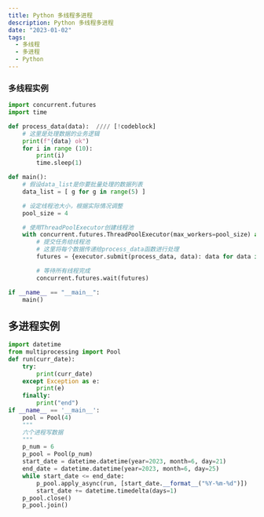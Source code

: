 ```yaml
---
title: Python 多线程多进程
description: Python 多线程多进程
date: "2023-01-02"
tags:
  - 多线程
  - 多进程
  - Python
---
```


### 多线程实例

```python
import concurrent.futures
import time

def process_data(data):  //// [!codeblock]
    # 这里是处理数据的业务逻辑
    print(f"{data} ok")
    for i in range (10):
        print(i)
        time.sleep(1)

def main():
    # 假设data_list是你要批量处理的数据列表
    data_list = [ g for g in range(5) ]

    # 设定线程池大小，根据实际情况调整
    pool_size = 4

    # 使用ThreadPoolExecutor创建线程池
    with concurrent.futures.ThreadPoolExecutor(max_workers=pool_size) as executor:
        # 提交任务给线程池
        # 这里将每个数据传递给process_data函数进行处理
        futures = {executor.submit(process_data, data): data for data in data_list}

        # 等待所有线程完成
        concurrent.futures.wait(futures)

if __name__ == "__main__":
    main()

```

## 多进程实例

```python
import datetime
from multiprocessing import Pool
def run(curr_date):
    try:
        print(curr_date)
    except Exception as e:
        print(e)
    finally:
        print("end")
if __name__ == '__main__':
    pool = Pool(4)
    """
    六个进程写数据
    """
    p_num = 6
    p_pool = Pool(p_num)
    start_date = datetime.datetime(year=2023, month=6, day=21)
    end_date = datetime.datetime(year=2023, month=6, day=25)
    while start_date <= end_date:
        p_pool.apply_async(run, [start_date.__format__("%Y-%m-%d")])
        start_date += datetime.timedelta(days=1)
    p_pool.close()
    p_pool.join()
```
